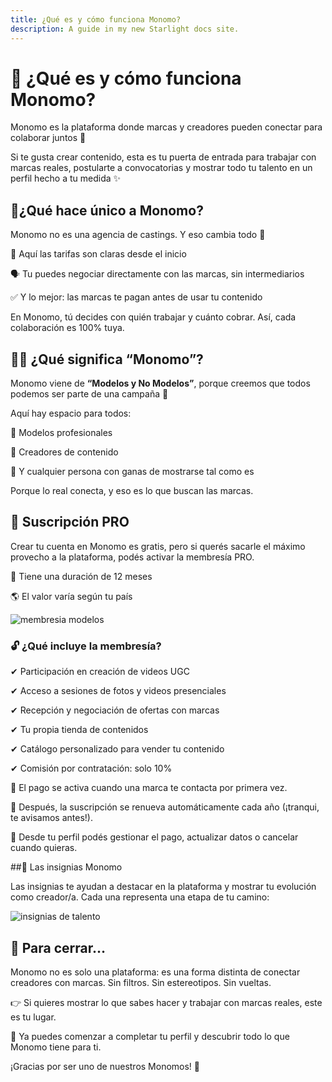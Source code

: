 ```yaml
---
title: ¿Qué es y cómo funciona Monomo?
description: A guide in my new Starlight docs site.
---
```


# 🌟 ¿Qué es y cómo funciona Monomo?

Monomo es la plataforma donde marcas y creadores pueden conectar para colaborar juntos 🤝

Si te gusta crear contenido, esta es tu puerta de entrada para trabajar con marcas reales, postularte a convocatorias y mostrar todo tu talento en un perfil hecho a tu medida ✨


## 💎¿Qué hace único a Monomo?

Monomo no es una agencia de castings. Y eso cambia todo 👀

💸 Aquí las tarifas son claras desde el inicio

🗣️ Tu puedes negociar directamente con las marcas, sin intermediarios

✅ Y lo mejor: las marcas te pagan antes de usar tu contenido

En Monomo, tú decides con quién trabajar y cuánto cobrar. Así, cada colaboración es 100% tuya.

## 🙋‍♀️ ¿Qué significa “Monomo”?

Monomo viene de **“Modelos y No Modelos”**, porque creemos que todos podemos ser parte de una campaña 💅

Aquí hay espacio para todos:

📸 Modelos profesionales

📱 Creadores de contenido

🤳 Y cualquier persona con ganas de mostrarse tal como es

Porque lo real conecta, y eso es lo que buscan las marcas.

## 💼 Suscripción PRO

Crear tu cuenta en Monomo es gratis, pero si querés sacarle el máximo provecho a la plataforma, podés activar la membresía PRO. 

📅 Tiene una duración de 12 meses

🌎 El valor varía según tu país

![membresia modelos](/images/membresia-modelo.png)

### 🔓 ¿Qué incluye la membresía?

✔ Participación en creación de videos UGC

✔ Acceso a sesiones de fotos y videos presenciales

✔ Recepción y negociación de ofertas con marcas

✔ Tu propia tienda de contenidos

✔ Catálogo personalizado para vender tu contenido

✔ Comisión por contratación: solo 10%

🖖 El pago se activa cuando una marca te contacta por primera vez.

🔁 Después, la suscripción se renueva automáticamente cada año (¡tranqui, te avisamos antes!).

📱 Desde tu perfil podés gestionar el pago, actualizar datos o cancelar cuando quieras.


##🏅 Las insignias Monomo

Las insignias te ayudan a destacar en la plataforma y mostrar tu evolución como creador/a. Cada una representa una etapa de tu camino:

![insignias de talento](/images/insginias-talento.png)

## 🎯 Para cerrar…

Monomo no es solo una plataforma: es una forma distinta de conectar creadores con marcas. Sin filtros. Sin estereotipos. Sin vueltas.

👉 Si quieres mostrar lo que sabes hacer y trabajar con marcas reales, este es tu lugar.

🎥 Ya puedes comenzar a completar tu perfil y descubrir todo lo que Monomo tiene para ti.


¡Gracias por ser uno de nuestros Monomos! 💜


